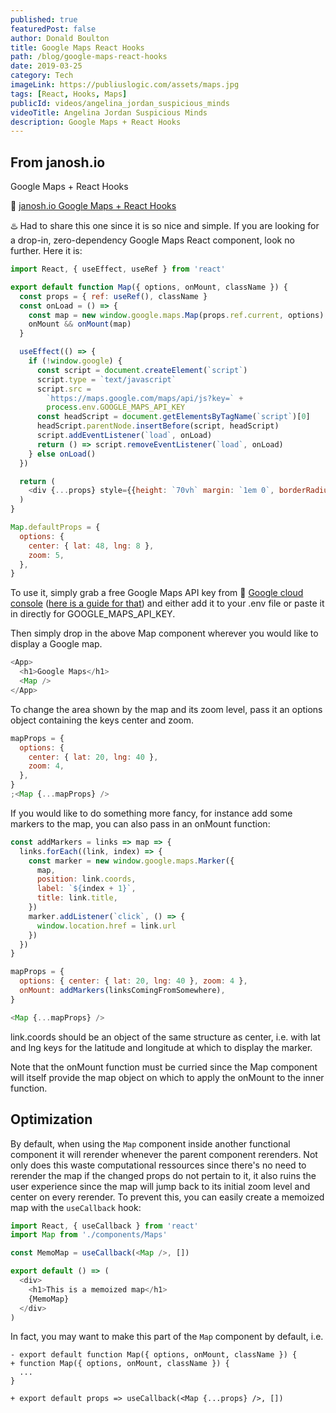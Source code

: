 ```yaml
---
published: true
featuredPost: false
author: Donald Boulton
title: Google Maps React Hooks
path: /blog/google-maps-react-hooks
date: 2019-03-25
category: Tech
imageLink: https://publiuslogic.com/assets/maps.jpg
tags: [React, Hooks, Maps]
publicId: videos/angelina_jordan_suspicious_minds
videoTitle: Angelina Jordan Suspicious Minds
description: Google Maps + React Hooks
---
```


## From janosh.io

Google Maps + React Hooks

🔗 [janosh.io Google Maps + React Hooks](https://janosh.io/blog/google-maps+react-hooks)

♨️ Had to share this one since it is so nice and simple. If you are looking for a drop-in, zero-dependency Google Maps React component, look no further. Here it is:

```jsx:title=src/components/map.js
import React, { useEffect, useRef } from 'react'

export default function Map({ options, onMount, className }) {
  const props = { ref: useRef(), className }
  const onLoad = () => {
    const map = new window.google.maps.Map(props.ref.current, options)
    onMount && onMount(map)
  }

  useEffect(() => {
    if (!window.google) {
      const script = document.createElement(`script`)
      script.type = `text/javascript`
      script.src =
        `https://maps.google.com/maps/api/js?key=` +
        process.env.GOOGLE_MAPS_API_KEY
      const headScript = document.getElementsByTagName(`script`)[0]
      headScript.parentNode.insertBefore(script, headScript)
      script.addEventListener(`load`, onLoad)
      return () => script.removeEventListener(`load`, onLoad)
    } else onLoad()
  })

  return (
    <div {...props} style={{height: `70vh` margin: `1em 0`, borderRadius: `0.5em` }} />
  )
}

Map.defaultProps = {
  options: {
    center: { lat: 48, lng: 8 },
    zoom: 5,
  },
}
```

To use it, simply grab a free Google Maps API key from 🔗 [Google cloud console](https://console.cloud.google.com) ([here is a guide for that](https://developers.google.com/maps/documentation/javascript/get-api-key)) and either add it to your .env file or paste it in directly for GOOGLE_MAPS_API_KEY.

Then simply drop in the above Map component wherever you would like to display a Google map.

```js:title=src/pages/page.js
<App>
  <h1>Google Maps</h1>
  <Map />
</App>
```

To change the area shown by the map and its zoom level, pass it an options object containing the keys center and zoom.

```jsx:title=src/hooks/addMarkers.jsx {3,11,24}
mapProps = {
  options: {
    center: { lat: 20, lng: 40 },
    zoom: 4,
  },
}
;<Map {...mapProps} />
```

If you would like to do something more fancy, for instance add some markers to the map, you can also pass in an onMount function:

```jsx:title=src/hooks/addMarkers.js {3,11,24}
const addMarkers = links => map => {
  links.forEach((link, index) => {
    const marker = new window.google.maps.Marker({
      map,
      position: link.coords,
      label: `${index + 1}`,
      title: link.title,
    })
    marker.addListener(`click`, () => {
      window.location.href = link.url
    })
  })
}

mapProps = {
  options: { center: { lat: 20, lng: 40 }, zoom: 4 },
  onMount: addMarkers(linksComingFromSomewhere),
}

<Map {...mapProps} />
```

link.coords should be an object of the same structure as center, i.e. with lat and lng keys for the latitude and longitude at which to display the marker.

Note that the onMount function must be curried since the Map component will itself provide the map object on which to apply the onMount to the inner function.

## Optimization

By default, when using the `Map` component inside another functional component it will rerender whenever the parent component rerenders. Not only does this waste computational ressources since there's no need to rerender the map if the changed props do not pertain to it, it also ruins the user experience since the map will jump back to its initial zoom level and center on every rerender. To prevent this, you can easily create a memoized map with the `useCallback` hook:

```jsx:title=src/hooks/useCallback.js {3,11,24}
import React, { useCallback } from 'react'
import Map from './components/Maps'

const MemoMap = useCallback(<Map />, [])

export default () => (
  <div>
    <h1>This is a memoized map</h1>
    {MemoMap}
  </div>
)
```

In fact, you may want to make this part of the `Map` component by default, i.e.

```diff:title=diff {3}
- export default function Map({ options, onMount, className }) {
+ function Map({ options, onMount, className }) {
  ...
}

+ export default props => useCallback(<Map {...props} />, [])
```

<WavyHr className="mt-1 mb-1 text-wine-300" />
